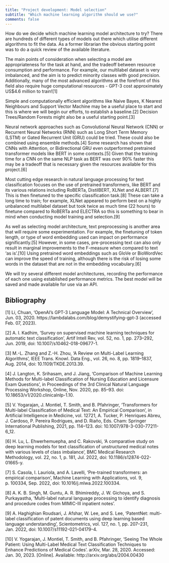 ```yaml
---
title: "Project development: Model selection"
subtitle: "Which machine learning algorithm should we use?"
comments: false
---
```



How do we decide which machine learning model architecture to try? There are hundreds of different types of models out there which utilise different algorithms to fit the data. As a former librarian the obvious starting point was to do a quick review of the available literature.

The main points of consideration when selecting a model are appropriateness for the task at hand, and the tradeoff between resource consumption and performance. For example, our multilabel dataset is very imbalanced, and the aim is to predict minority classes with good precision. Additionally, many of the most advanced algorithms at the forefront of this field also require huge computational resources - GPT-3 cost approximately US$4.6 million to train![1] 

Simple and computationally efficient algorithms like Naive Bayes, K Nearest Neighbours and Support Vector Machine may be a useful place to start and this is where we will begin our efforts, to establish a baseline.[2] Decision Trees/Random Forests might also be a useful starting point.[3]

Neural network approaches such as Convolutional Neural Network (CNN) or Recurrent Neural Networks (RNN) such as Long Short Term Memory (LSTM) or Gated Recurrent Unit (GRU) could be tried. These could also be combined using ensemble methods.[4] Some research has shown that CNNs with Attention, or Bidirectional GRU even outperformed pretrained transformer models like BERT in some contexts.[5] Given that the training time for a CNN on the same NLP task as BERT was over 90% faster this may be a tradeoff that is necessary given the resources available for this project.[6] 

Most cutting edge research in natural language processing for text classification focuses on the use of pretrained transformers, like BERT and its various relations including RoBERTa, DistilBERT, XLNet and ALBERT.[7] This is then finetuned to the specific classification task.[8] These can take a long time to train; for example, XLNet appeared to perform best on a highly unbalanced multilabel dataset but took twice as much time (22 hours) to finetune compared to RoBERTa and ELECTRA so this is something to bear in mind when conducting model training and selection.[9]

As well as selecting model architecture, text preprocessing is another area that will require some experimentation. For example, the finetuning of token length, or type of word embedding used can impact on performance significantly.[5] However, in some cases, pre-processing text can also only result in marginal improvements to the F-measure when compared to text ‘as is’.[10] Using pretrained word embeddings such as GloVe or BioWordVec can improve the speed of training, although there is the risk of losing some words in the dataset that are not in the embedding vocabulary.[6]

We will try several different model architectures, recording the performance of each one using established performance metrics. The best model will be saved and made available for use via an API.


## Bibliography

[1]	Li, Chuan, ‘OpenAI’s GPT-3 Language Model: A Technical Overview’, Jun. 03, 2020. https://lambdalabs.com/blog/demystifying-gpt-3 (accessed Feb. 07, 2023).

[2]	A. I. Kadhim, ‘Survey on supervised machine learning techniques for automatic text classification’, Artif Intell Rev, vol. 52, no. 1, pp. 273–292, Jun. 2019, doi: 10.1007/s10462-018-09677-1.

[3]	M.-L. Zhang and Z.-H. Zhou, ‘A Review on Multi-Label Learning Algorithms’, IEEE Trans. Knowl. Data Eng., vol. 26, no. 8, pp. 1819–1837, Aug. 2014, doi: 10.1109/TKDE.2013.39.

[4]	J. Langton, K. Srihasam, and J. Jiang, ‘Comparison of Machine Learning Methods for Multi-label Classification of Nursing Education and Licensure Exam Questions’, in Proceedings of the 3rd Clinical Natural Language Processing Workshop, Online, Nov. 2020, pp. 85–93. doi: 10.18653/v1/2020.clinicalnlp-1.10.

[5]	V. Yogarajan, J. Montiel, T. Smith, and B. Pfahringer, ‘Transformers for Multi-label Classification of Medical Text: An Empirical Comparison’, in Artificial Intelligence in Medicine, vol. 12721, A. Tucker, P. Henriques Abreu, J. Cardoso, P. Pereira Rodrigues, and D. Riaño, Eds. Cham: Springer International Publishing, 2021, pp. 114–123. doi: 10.1007/978-3-030-77211-6_12.

[6]	H. Lu, L. Ehwerhemuepha, and C. Rakovski, ‘A comparative study on deep learning models for text classification of unstructured medical notes with various levels of class imbalance’, BMC Medical Research Methodology, vol. 22, no. 1, p. 181, Jul. 2022, doi: 10.1186/s12874-022-01665-y.

[7]	S. Casola, I. Lauriola, and A. Lavelli, ‘Pre-trained transformers: an empirical comparison’, Machine Learning with Applications, vol. 9, p. 100334, Sep. 2022, doi: 10.1016/j.mlwa.2022.100334.

[8]	A. K. B. Singh, M. Guntu, A. R. Bhimireddy, J. W. Gichoya, and S. Purkayastha, ‘Multi-label natural language processing to identify diagnosis and procedure codes from MIMIC-III inpatient notes’.

[9]	A. Haghighian Roudsari, J. Afshar, W. Lee, and S. Lee, ‘PatentNet: multi-label classification of patent documents using deep learning based language understanding’, Scientometrics, vol. 127, no. 1, pp. 207–231, Jan. 2022, doi: 10.1007/s11192-021-04179-4.

[10]	V. Yogarajan, J. Montiel, T. Smith, and B. Pfahringer, ‘Seeing The Whole Patient: Using Multi-Label Medical Text Classification Techniques to Enhance Predictions of Medical Codes’. arXiv, Mar. 28, 2020. Accessed: Jan. 30, 2023. [Online]. Available: http://arxiv.org/abs/2004.00430
